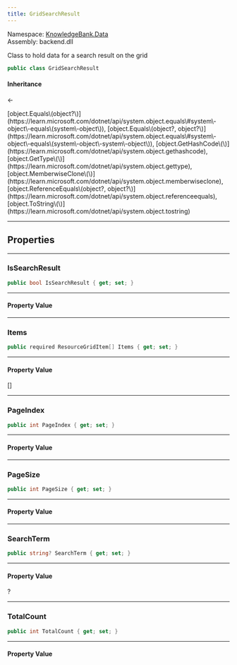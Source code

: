 ```yaml
---
title: GridSearchResult
---
```



Namespace: <a href='../Data'>KnowledgeBank.Data</a>  
Assembly: backend.dll  

Class to hold data for a search result on the grid

```csharp
public class GridSearchResult
```

#### Inheritance

<a href='https://learn.microsoft.com/dotnet/api/system.object' target='_blank' className="no-underline text-inherit hover:text-inherit inline"><CSharpType type='object' /></a> ← <a href='' target='_self' className="no-underline text-inherit hover:text-inherit inline"><CSharpType type='GridSearchResult' /></a>



<CollapsibleInherited title='Show Inherited Members (7)'>
[object.Equals\(object?\)](https://learn.microsoft.com/dotnet/api/system.object.equals\#system\-object\-equals\(system\-object\)), 
[object.Equals\(object?, object?\)](https://learn.microsoft.com/dotnet/api/system.object.equals\#system\-object\-equals\(system\-object\-system\-object\)), 
[object.GetHashCode\(\)](https://learn.microsoft.com/dotnet/api/system.object.gethashcode), 
[object.GetType\(\)](https://learn.microsoft.com/dotnet/api/system.object.gettype), 
[object.MemberwiseClone\(\)](https://learn.microsoft.com/dotnet/api/system.object.memberwiseclone), 
[object.ReferenceEquals\(object?, object?\)](https://learn.microsoft.com/dotnet/api/system.object.referenceequals), 
[object.ToString\(\)](https://learn.microsoft.com/dotnet/api/system.object.tostring)
</CollapsibleInherited>

---
## Properties

---
###  IsSearchResult

```csharp
public bool IsSearchResult { get; set; }
```

---
#### Property Value

 <a href='https://learn.microsoft.com/dotnet/api/system.boolean' target='_blank' className="no-underline text-inherit hover:text-inherit inline"><CSharpType type='bool' /></a>

---
###  Items

```csharp
public required ResourceGridItem[] Items { get; set; }
```

---
#### Property Value

 <a href='../Models/ResourceGridItem' target='_self' className="no-underline text-inherit hover:text-inherit inline"><CSharpType type='ResourceGridItem' /></a>\[\]

---
###  PageIndex

```csharp
public int PageIndex { get; set; }
```

---
#### Property Value

 <a href='https://learn.microsoft.com/dotnet/api/system.int32' target='_blank' className="no-underline text-inherit hover:text-inherit inline"><CSharpType type='int' /></a>

---
###  PageSize

```csharp
public int PageSize { get; set; }
```

---
#### Property Value

 <a href='https://learn.microsoft.com/dotnet/api/system.int32' target='_blank' className="no-underline text-inherit hover:text-inherit inline"><CSharpType type='int' /></a>

---
###  SearchTerm

```csharp
public string? SearchTerm { get; set; }
```

---
#### Property Value

 <a href='https://learn.microsoft.com/dotnet/api/system.string' target='_blank' className="no-underline text-inherit hover:text-inherit inline"><CSharpType type='string' /></a>?

---
###  TotalCount

```csharp
public int TotalCount { get; set; }
```

---
#### Property Value

 <a href='https://learn.microsoft.com/dotnet/api/system.int32' target='_blank' className="no-underline text-inherit hover:text-inherit inline"><CSharpType type='int' /></a>

